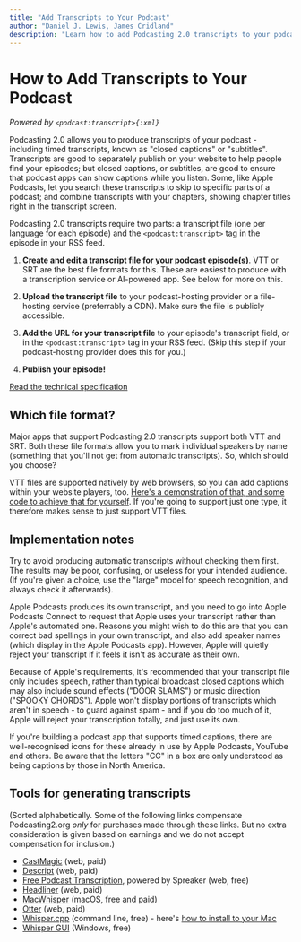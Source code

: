 ```yaml
---
title: "Add Transcripts to Your Podcast"
author: "Daniel J. Lewis, James Cridland"
description: "Learn how to add Podcasting 2.0 transcripts to your podcast episodes for better accessibility and SEO."
---
```


# How to Add Transcripts to Your Podcast

_Powered by `<podcast:transcript>{:xml}`_

Podcasting 2.0 allows you to produce transcripts of your podcast - including timed transcripts, known as "closed captions" or "subtitles". Transcripts are good to separately publish on your website to help people find your episodes; but closed captions, or subtitles, are good to ensure that podcast apps can show captions while you listen. Some, like Apple Podcasts, let you search these transcripts to skip to specific parts of a podcast; and combine transcripts with your chapters, showing chapter titles right in the transcript screen.

Podcasting 2.0 transcripts require two parts: a transcript file (one per language for each episode) and the `<podcast:transcript>` tag in the episode in your RSS feed.

1. **Create and edit a transcript file for your podcast episode(s)**. VTT or SRT are the best file formats for this. These are easiest to produce with a transcription service or AI-powered app. See below for more on this.

2. **Upload the transcript file** to your podcast-hosting provider or a file-hosting service (preferrably a CDN). Make sure the file is publicly accessible.

3. **Add the URL for your transcript file** to your episode's transcript field, or in the `<podcast:transcript>` tag in your RSS feed. (Skip this step if your podcast-hosting provider does this for you.)

4. **Publish your episode!**

[Read the technical specification](/podcast-namespace/tags/transcript)

## Which file format?

Major apps that support Podcasting 2.0 transcripts support both VTT and SRT. Both these file formats allow you to mark individual speakers by name (something that you'll not get from automatic transcripts). So, which should you choose?

VTT files are supported natively by web browsers, so you can add captions within your website players, too. [Here's a demonstration of that, and some code to achieve that for yourself](https://james.cridland.net/blog/2025/html-audio-player-with-captions/). If you're going to support just one type, it therefore makes sense to just support VTT files.

## Implementation notes

Try to avoid producing automatic transcripts without checking them first. The results may be poor, confusing, or useless for your intended audience. (If you're given a choice, use the "large" model for speech recognition, and always check it afterwards).

Apple Podcasts produces its own transcript, and you need to go into Apple Podcasts Connect to request that Apple uses your transcript rather than Apple's automated one. Reasons you might wish to do this are that you can correct bad spellings in your own transcript, and also add speaker names (which display in the Apple Podcasts app). However, Apple will quietly reject your transcript if it feels it isn't as accurate as their own.

Because of Apple's requirements, it's recommended that your transcript file only includes speech, rather than typical broadcast closed captions which may also include sound effects ("DOOR SLAMS") or music direction ("SPOOKY CHORDS"). Apple won't display portions of transcripts which aren't in speech - to guard against spam - and if you do too much of it, Apple will reject your transcription totally, and just use its own.

If you're building a podcast app that supports timed captions, there are well-recognised icons for these already in use by Apple Podcasts, YouTube and others. Be aware that the letters "CC" in a box are only understood as being captions by those in North America.

## Tools for generating transcripts

(Sorted alphabetically. Some of the following links compensate Podcasting2.org _only_ for purchases made through these links. But no extra consideration is given based on earnings and we do not accept compensation for inclusion.)

- [CastMagic](https://get.castmagic.io/h8md35zk8hn8?sid1=podcasting2.org) (web, paid)
- [Descript](https://www.descript.com/?lmref=UHA3gA) (web, paid)
- [Free Podcast Transcription](https://freepodcasttranscription.com), powered by Spreaker (web, free)
- [Headliner](https://make.headliner.app/referral/mail_swwFpK) (web, paid)
- [MacWhisper](https://gumroad.com/a/239419603/ivpqk) (macOS, free and paid)
- [Otter](https://otterai.sjv.io/c/44407/1063514/13661?utm_term=ai_meeting_assistant_affiliate&utm_medium=tracking_link&utm_source=affiliate&utm_content=other&partnerpropertyid=7153126&MediaPartnerPropertyId=7153126) (web, paid)
- [Whisper.cpp](https://github.com/ggml-org/whisper.cpp) (command line, free) - here's [how to install to your Mac](https://podnews.net/article/installation-whisper-macos)
- [Whisper GUI](https://grisk.itch.io/whisper-gui) (Windows, free)